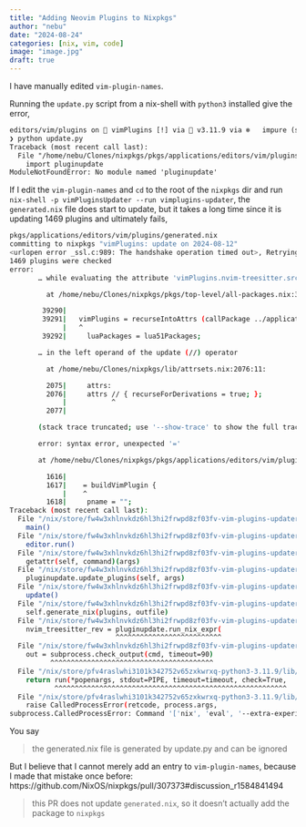 ```yaml
---
title: "Adding Neovim Plugins to Nixpkgs"
author: "nebu"
date: "2024-08-24"
categories: [nix, vim, code]
image: "image.jpg"
draft: true
---
```


I have manually edited `vim-plugin-names`.

Running the `update.py` script from a nix-shell with `python3` installed give the error,

```txt
editors/vim/plugins on  vimPlugins [!] via 🐍 v3.11.9 via ❄️   impure (shell)
❯ python update.py
Traceback (most recent call last):
  File "/home/nebu/Clones/nixpkgs/pkgs/applications/editors/vim/plugins/update.py", line 40, in <module>
    import pluginupdate
ModuleNotFoundError: No module named 'pluginupdate'
```

If I edit the `vim-plugin-names` and `cd` to the root of the `nixpkgs` dir and run `nix-shell -p vimPluginsUpdater --run vimplugins-updater`, the `generated.nix` file does start to update, but it takes a long time since it is updating 1469 plugins and ultimately fails,

```sh
pkgs/applications/editors/vim/plugins/generated.nix
committing to nixpkgs "vimPlugins: update on 2024-08-12"
<urlopen error _ssl.c:989: The handshake operation timed out>, Retrying in 3 seconds...
1469 plugins were checked
error:
       … while evaluating the attribute 'vimPlugins.nvim-treesitter.src.rev'

         at /home/nebu/Clones/nixpkgs/pkgs/top-level/all-packages.nix:39291:3:

        39290|
        39291|   vimPlugins = recurseIntoAttrs (callPackage ../applications/editors/vim/plugins {
             |   ^
        39292|     luaPackages = lua51Packages;

       … in the left operand of the update (//) operator

         at /home/nebu/Clones/nixpkgs/lib/attrsets.nix:2076:11:

         2075|     attrs:
         2076|     attrs // { recurseForDerivations = true; };
             |           ^
         2077|

       (stack trace truncated; use '--show-trace' to show the full trace)

       error: syntax error, unexpected '='

       at /home/nebu/Clones/nixpkgs/pkgs/applications/editors/vim/plugins/generated.nix:1617:4:

         1616|
         1617|    = buildVimPlugin {
             |    ^
         1618|     pname = "";
Traceback (most recent call last):
  File "/nix/store/fw4w3xhlnvkdz6hl3hi2frwpd8zf03fv-vim-plugins-updater-0.1/bin/..vim-plugins-updater-wrapped-wrapped", line 174, in <module>
    main()
  File "/nix/store/fw4w3xhlnvkdz6hl3hi2frwpd8zf03fv-vim-plugins-updater-0.1/bin/..vim-plugins-updater-wrapped-wrapped", line 170, in main
    editor.run()
  File "/nix/store/fw4w3xhlnvkdz6hl3hi2frwpd8zf03fv-vim-plugins-updater-0.1/lib/pluginupdate.py", line 567, in run
    getattr(self, command)(args)
  File "/nix/store/fw4w3xhlnvkdz6hl3hi2frwpd8zf03fv-vim-plugins-updater-0.1/bin/..vim-plugins-updater-wrapped-wrapped", line 129, in update
    pluginupdate.update_plugins(self, args)
  File "/nix/store/fw4w3xhlnvkdz6hl3hi2frwpd8zf03fv-vim-plugins-updater-0.1/lib/pluginupdate.py", line 809, in update_plugins
    update()
  File "/nix/store/fw4w3xhlnvkdz6hl3hi2frwpd8zf03fv-vim-plugins-updater-0.1/lib/pluginupdate.py", line 442, in update
    self.generate_nix(plugins, outfile)
  File "/nix/store/fw4w3xhlnvkdz6hl3hi2frwpd8zf03fv-vim-plugins-updater-0.1/bin/..vim-plugins-updater-wrapped-wrapped", line 62, in generate_nix
    nvim_treesitter_rev = pluginupdate.run_nix_expr(
                          ^^^^^^^^^^^^^^^^^^^^^^^^^^
  File "/nix/store/fw4w3xhlnvkdz6hl3hi2frwpd8zf03fv-vim-plugins-updater-0.1/lib/pluginupdate.py", line 350, in run_nix_expr
    out = subprocess.check_output(cmd, timeout=90)
          ^^^^^^^^^^^^^^^^^^^^^^^^^^^^^^^^^^^^^^^^
  File "/nix/store/pfv4raslwhi3101k342752v65zxkwrxq-python3-3.11.9/lib/python3.11/subprocess.py", line 466, in check_output
    return run(*popenargs, stdout=PIPE, timeout=timeout, check=True,
           ^^^^^^^^^^^^^^^^^^^^^^^^^^^^^^^^^^^^^^^^^^^^^^^^^^^^^^^^^
  File "/nix/store/pfv4raslwhi3101k342752v65zxkwrxq-python3-3.11.9/lib/python3.11/subprocess.py", line 571, in run
    raise CalledProcessError(retcode, process.args,
subprocess.CalledProcessError: Command '['nix', 'eval', '--extra-experimental-features', 'nix-command', '--impure', '--json', '--expr', '(import <localpkgs> { }).vimPlugins.nvim-treesitter.src.rev', '--nix-path', 'localpkgs=/home/nebu/Clones/nixpkgs']' returned non-zero exit status 1.
```

You say

> the generated.nix file is generated by update.py and can be ignored

But I believe that I cannot merely add an entry to `vim-plugin-names`, because I made that mistake once before: https://github.com/NixOS/nixpkgs/pull/307373#discussion_r1584841494

> this PR does not update `generated.nix`, so it doesn't actually add the package to `nixpkgs`
